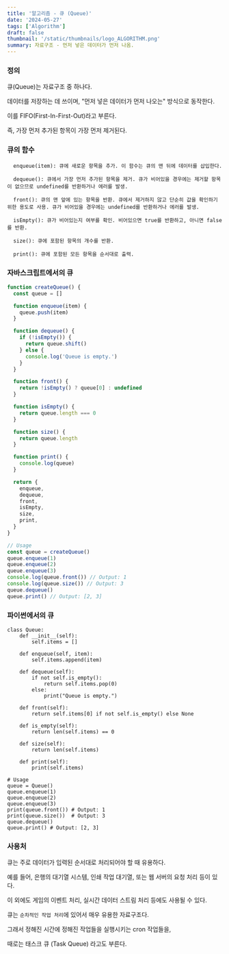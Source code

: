 ```yaml
---
title: '알고리즘 - 큐 (Queue)'
date: '2024-05-27'
tags: ['Algorithm']
draft: false
thumbnail: '/static/thumbnails/logo_ALGORITHM.png'
summary: 자료구조 - 먼저 넣은 데이터가 먼저 나옴.
---
```


### 정의

큐(Queue)는 자료구조 중 하나다.

데이터를 저장하는 데 쓰이며, "먼저 넣은 데이터가 먼저 나오는" 방식으로 동작한다.

이를 FIFO(First-In-First-Out)라고 부른다.

즉, 가장 먼저 추가된 항목이 가장 먼저 제거된다.

### 큐의 함수

```
  enqueue(item): 큐에 새로운 항목을 추가. 이 함수는 큐의 맨 뒤에 데이터를 삽입한다.

  dequeue(): 큐에서 가장 먼저 추가된 항목을 제거. 큐가 비어있을 경우에는 제거할 항목이 없으므로 undefined를 반환하거나 에러를 발생.

  front(): 큐의 맨 앞에 있는 항목을 반환. 큐에서 제거하지 않고 단순히 값을 확인하기 위한 용도로 사용. 큐가 비어있을 경우에는 undefined를 반환하거나 에러를 발생.

  isEmpty(): 큐가 비어있는지 여부를 확인. 비어있으면 true를 반환하고, 아니면 false를 반환.

  size(): 큐에 포함된 항목의 개수를 반환.

  print(): 큐에 포함된 모든 항목을 순서대로 출력.
```

### 자바스크립트에서의 큐

```js
function createQueue() {
  const queue = []

  function enqueue(item) {
    queue.push(item)
  }

  function dequeue() {
    if (!isEmpty()) {
      return queue.shift()
    } else {
      console.log('Queue is empty.')
    }
  }

  function front() {
    return !isEmpty() ? queue[0] : undefined
  }

  function isEmpty() {
    return queue.length === 0
  }

  function size() {
    return queue.length
  }

  function print() {
    console.log(queue)
  }

  return {
    enqueue,
    dequeue,
    front,
    isEmpty,
    size,
    print,
  }
}

// Usage
const queue = createQueue()
queue.enqueue(1)
queue.enqueue(2)
queue.enqueue(3)
console.log(queue.front()) // Output: 1
console.log(queue.size()) // Output: 3
queue.dequeue()
queue.print() // Output: [2, 3]
```

### 파이썬에서의 큐

```
class Queue:
    def __init__(self):
        self.items = []

    def enqueue(self, item):
        self.items.append(item)

    def dequeue(self):
        if not self.is_empty():
            return self.items.pop(0)
        else:
            print("Queue is empty.")

    def front(self):
        return self.items[0] if not self.is_empty() else None

    def is_empty(self):
        return len(self.items) == 0

    def size(self):
        return len(self.items)

    def print(self):
        print(self.items)

# Usage
queue = Queue()
queue.enqueue(1)
queue.enqueue(2)
queue.enqueue(3)
print(queue.front()) # Output: 1
print(queue.size())  # Output: 3
queue.dequeue()
queue.print() # Output: [2, 3]
```

### 사용처

큐는 주로 데이터가 입력된 순서대로 처리되어야 할 때 유용하다.

예를 들어, 은행의 대기열 시스템, 인쇄 작업 대기열, 또는 웹 서버의 요청 처리 등이 있다.

이 외에도 게임의 이벤트 처리, 실시간 데이터 스트림 처리 등에도 사용될 수 있다.

큐는 `순차적인 작업 처리`에 있어서 매우 유용한 자료구조다.

그래서 정해진 시간에 정해진 작업들을 실행시키는 cron 작업들을,

때로는 태스크 큐 (Task Queue) 라고도 부른다.
